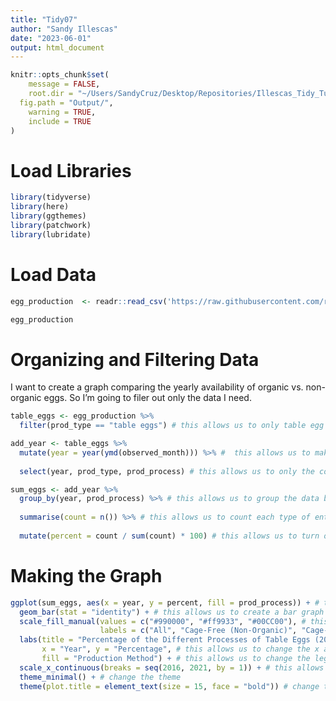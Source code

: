 ```yaml
---
title: "Tidy07"
author: "Sandy Illescas"
date: "2023-06-01"
output: html_document
---
```


```r

knitr::opts_chunk$set(
	message = FALSE,
	root.dir = "~/Users/SandyCruz/Desktop/Repositories/Illescas_Tidy_Tuesdays",
  fig.path = "Output/",
	warning = TRUE,
	include = TRUE
)

```


# Load Libraries
```r
library(tidyverse)
library(here)
library(ggthemes)
library(patchwork)
library(lubridate)
```

# Load Data 
```r

egg_production  <- readr::read_csv('https://raw.githubusercontent.com/rfordatascience/tidytuesday/master/data/2023/2023-04-11/egg-production.csv')

egg_production

```

# Organizing and Filtering Data
I want to create a graph comparing the yearly availability of organic vs. non-organic eggs. So I'm going to filer out only the data I need.
```r

table_eggs <- egg_production %>%
  filter(prod_type == "table eggs") # this allows us to only table egg values

add_year <- table_eggs %>%
  mutate(year = year(ymd(observed_month))) %>% #  this allows us to make a new column with only the year
  
  select(year, prod_type, prod_process) # this allows us to only the columns we want and get rid of everything else

sum_eggs <- add_year %>%
  group_by(year, prod_process) %>% # this allows us to group the data based on how they were produced and the year
  
  summarise(count = n()) %>% # this allows us to count each type of entry
  
  mutate(percent = count / sum(count) * 100) # this allows us to turn our count into a percentage so the graph can be easier to visualize. 
```


# Making the Graph

```r

ggplot(sum_eggs, aes(x = year, y = percent, fill = prod_process)) + # this allows us to create a graph and fill it to 100% so we can compare all of the values directly on top of one another
  geom_bar(stat = "identity") + # this allows us to create a bar graph 
  scale_fill_manual(values = c("#990000", "#ff9933", "#00CC00"), # this allows us to manually assign the colors we are using for each type of production process
                    labels = c("All", "Cage-Free (Non-Organic)", "Cage-Free (Organic)")) + # this allows us to chage the legend values. 
  labs(title = "Percentage of the Different Processes of Table Eggs (2016-2021)", # this allows us to name our graph
       x = "Year", y = "Percentage", # this allows us to change the x and y titles
       fill = "Production Method") + # this allows us to change the legend name
  scale_x_continuous(breaks = seq(2016, 2021, by = 1)) + # this allows us to have a tic mark for each yearm, since the graph was automatically skipping years in the x-axis
  theme_minimal() + # change the theme
  theme(plot.title = element_text(size = 15, face = "bold")) # change the plot title size
        

```

